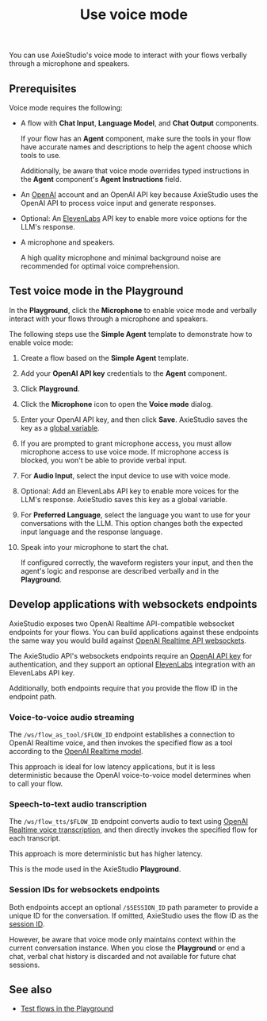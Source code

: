 ﻿---
title: Use voice mode
slug: /concepts-voice-mode
---


You can use AxieStudio's voice mode to interact with your flows verbally through a microphone and speakers.

## Prerequisites

Voice mode requires the following:

* A flow with **Chat Input**, **Language Model**, and **Chat Output** components.

    If your flow has an **Agent** component, make sure the tools in your flow have accurate names and descriptions to help the agent choose which tools to use.

    Additionally, be aware that voice mode overrides typed instructions in the **Agent** component's **Agent Instructions** field.

* An [OpenAI](https://platform.openai.com/) account and an OpenAI API key because AxieStudio uses the OpenAI API to process voice input and generate responses.

* Optional: An [ElevenLabs](https://elevenlabs.io) API key to enable more voice options for the LLM's response.

* A microphone and speakers.

    A high quality microphone and minimal background noise are recommended for optimal voice comprehension.

## Test voice mode in the Playground

In the **Playground**, click the <Icon name="Mic" aria-hidden="true"/> **Microphone** to enable voice mode and verbally interact with your flows through a microphone and speakers.

The following steps use the **Simple Agent** template to demonstrate how to enable voice mode:

1. Create a flow based on the **Simple Agent** template.

2. Add your **OpenAI API key** credentials to the **Agent** component.

3. Click **Playground**.

4. Click the <Icon name="Mic" aria-hidden="true"/> **Microphone** icon to open the **Voice mode** dialog.

5. Enter your OpenAI API key, and then click **Save**. AxieStudio saves the key as a [global variable](/configuration-global-variables).

6. If you are prompted to grant microphone access, you must allow microphone access to use voice mode.
If microphone access is blocked, you won't be able to provide verbal input.

7. For **Audio Input**, select the input device to use with voice mode.

8. Optional: Add an ElevenLabs API key to enable more voices for the LLM's response.
AxieStudio saves this key as a global variable.

9. For **Preferred Language**, select the language you want to use for your conversations with the LLM.
This option changes both the expected input language and the response language.

10. Speak into your microphone to start the chat.

    If configured correctly, the waveform registers your input, and then the agent's logic and response are described verbally and in the **Playground**.

## Develop applications with websockets endpoints

AxieStudio exposes two OpenAI Realtime API-compatible websocket endpoints for your flows.
You can build applications against these endpoints the same way you would build against [OpenAI Realtime API websockets](https://platform.openai.com/docs/guides/realtime#connect-with-websockets).

The AxieStudio API's websockets endpoints require an [OpenAI API key](https://platform.openai.com/docs/overview) for authentication, and they support an optional [ElevenLabs](https://elevenlabs.io) integration with an ElevenLabs API key.

Additionally, both endpoints require that you provide the flow ID in the endpoint path.

### Voice-to-voice audio streaming

The `/ws/flow_as_tool/$FLOW_ID` endpoint establishes a connection to OpenAI Realtime voice, and then invokes the specified flow as a tool according to the [OpenAI Realtime model](https://platform.openai.com/docs/guides/realtime-conversations#handling-audio-with-websockets).

This approach is ideal for low latency applications, but it is less deterministic because the OpenAI voice-to-voice model determines when to call your flow.

### Speech-to-text audio transcription

The `/ws/flow_tts/$FLOW_ID` endpoint converts audio to text using [OpenAI Realtime voice transcription](https://platform.openai.com/docs/guides/realtime-transcription), and then directly invokes the specified flow for each transcript.

This approach is more deterministic but has higher latency.

This is the mode used in the AxieStudio **Playground**.

### Session IDs for websockets endpoints

Both endpoints accept an optional `/$SESSION_ID` path parameter to provide a unique ID for the conversation.
If omitted, AxieStudio uses the flow ID as the [session ID](/session-id).

However, be aware that voice mode only maintains context within the current conversation instance.
When you close the **Playground** or end a chat, verbal chat history is discarded and not available for future chat sessions.

## See also

* [Test flows in the Playground](/concepts-playground)